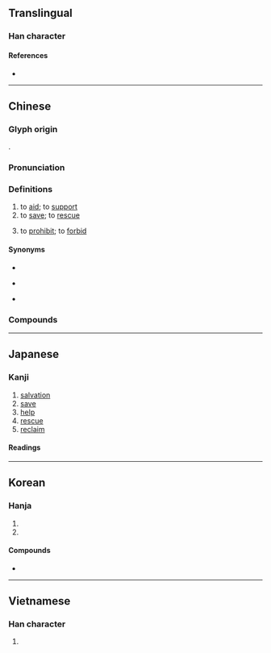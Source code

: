 {{character info}}
==Translingual==
{{stroke order|strokes=11}}

===Han character===
{{Han char|rn=66|rad=攴|as=07|sn=11|four=48140|canj=IEOK|ids=⿰求攵}}

====References====
* {{Han ref|kx=0471.090|dkj=13221|dj=0823.090|hdz=21460.010|uh=6551|ud=25937|bh=B1CF|bd=45519}}

----

==Chinese==
{{zh-forms}}

===Glyph origin===
{{Han etym}}
{{Han compound|求|攵|ls=psc|c1=p|c2=s}}.

===Pronunciation===
{{zh-pron
|m=jiù
|m-s=
|dg=
|c=gau3
|c-t=
|g=jiu4
|h=pfs=kiu
|j=
|mb=giù
|md=géu
|mn=kiù
|mn-t=giu3
|w=
|x=
|mc=y
|oc=y
|cat=v
}}

===Definitions===
{{zh-hanzi}}

# to [[aid]]; to [[support]]
# to [[save]]; to [[rescue]]
#: {{zh-x|只有 社會主義 能夠 救 ^中國。|Only socialism can '''save''' China.}}
# {{zh-o}} to [[prohibit]]; to [[forbid]]

====Synonyms====
* {{s|to aid}}
{{zh-syn-saurus|幫助}}
* {{s|to save}}
{{zh-syn-saurus|拯救}}
* {{s|to prohibit}}
{{zh-syn-saurus|禁止}}

===Compounds===
{{zh-der|救命|救人|救護|救贖|救生|以火救火|傾身營救|不可救藥|急救法|從井救人|急救|以水救水|匡救|急救包|公共救助|失業救濟|引足救經|圍魏救趙|得救|失業救助|同憂相救|呼救|匡君救主|匍匐之救|同惡相救|搶救|收救|抱薪救焚|挽救|救災|抱薪救火|打救|救護站|救應|救拔|救過補闕|救國團|救世主|拔救|災害救濟|拯溺救焚|營救|救星|救困扶危|救荒|救焚拯溺|救過不贍|救苦救難|目蓮救母|救火車|救生筏|救火栓|救經引足|求救|救亡圖存|救風塵|救難船|救急|救度|救火機|救治|社會救濟|披麻救火|救生圈|救亡|救濟|救災恤患|海上救難|援救|無可救藥|救濟院|救助|有救|救總|殺身救國|扶危救困|拯救|振救|救生衣|獲救|撲救|現金救助|社會救助|救難|救活|捨己救人|救搭|救民水火|救火投薪|相救|救兵|救濟金|救生艇|救駕|普救寺|搜救|申救|搭救|救命之恩|救國|救死扶傷|無藥可救|救護車|救取|濟世救人|潑油救火|救助金|救援|救生船|救世軍|救解|救火|救火員|普救|救火揚沸|救藥|灌救|救生員|救世|矜貧救厄|捨命救人|貧民救助|答救|討救|自救不暇|補偏救弊|自救|討救兵|行政救濟|見溺不救|緹縈救父|負薪救火|補救|首尾相救|補救教學|醫時救弊|解救|遇救|見死不救|自力救濟}}

{{zh-cat|Elementary}}

----

==Japanese==

===Kanji===
{{ja-kanji|grade=4|rs=攴07}}

# [[salvation]]
# [[save]]
# [[help]]
# [[rescue]]
# [[reclaim]]

====Readings====
{{ja-readings
|goon=く
|kanon=きゅう
|kun=すく-う, すくい
}}

----

==Korean==

===Hanja===
{{ko-hanja|건지다|건질|구}}

# {{hanja form of|구|[[save]], [[rescue]], [[relieve]]}}
# {{hanja form of|구|[[help]], [[aid]]}}

====Compounds====
* {{ko-l|구원|[[rescue]]|救援}}

----

==Vietnamese==

===Han character===
{{vi-readings|rs=攴07
|hanviet=cứu
}}

# {{han tu form of|cứu|to [[help]]}}